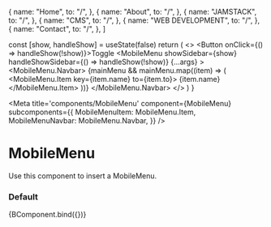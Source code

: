 
  {
    name: "Home",
    to: "/",
  },
  {
    name: "About",
    to: "/",
  },
  {
    name: "JAMSTACK",
    to: "/",
  },
  {
    name: "CMS",
    to: "/",
  },
  {
    name: "WEB DEVELOPMENT",
    to: "/",
  },
  {
    name: "Contact",
    to: "/",
  },
]

  const [show, handleShow] = useState(false)
  return (
    <>
      <Button onClick={() => handleShow(!show)}>Toggle</Button>
      <MobileMenu
        showSidebar={show}
        handleShowSidebar={() => handleShow(!show)}
        {...args}
      >
        <MobileMenu.Navbar>
          {mainMenu &&
            mainMenu.map((item) => (
              <MobileMenu.Item key={item.name} to={item.to}>
                {item.name}
              </MobileMenu.Item>
            ))}
        </MobileMenu.Navbar>
      </MobileMenu>
    </>
  )
}

<Meta
  title='components/MobileMenu'
  component={MobileMenu}
  subcomponents={{
    MobileMenuItem: MobileMenu.Item,
    MobileMenuNavbar: MobileMenu.Navbar,
  }}
/>

# MobileMenu

Use this component to insert a MobileMenu.

<ArgsTable of={MobileMenu} />

### Default

<Canvas>
  <Story name='Default'>{BComponent.bind({})}</Story>
</Canvas>
